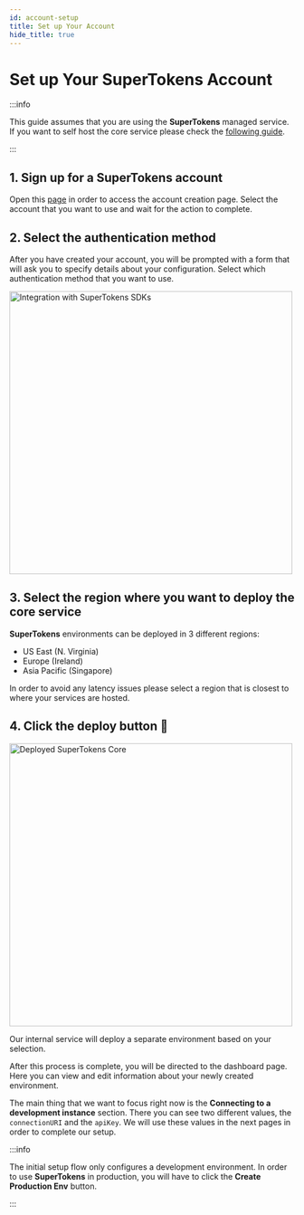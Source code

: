 ```yaml
---
id: account-setup
title: Set up Your Account
hide_title: true
---
```



# Set up Your SuperTokens Account 

:::info

This guide assumes that you are using the **SuperTokens** managed service.
If you want to self host the core service please check the [following guide](https://github.com/supertokens/supertokens-core#self-hosting).

:::

## 1. Sign up for a SuperTokens account 

Open this [page](https://supertokens.com/auth) in order to access the account creation page.
Select the account that you want to use and wait for the action to complete.

## 2. Select the authentication method 

After you have created your account, you will be prompted with a form that will ask you to specify details about your configuration.
Select which authentication method that you want to use.

<img alt="Integration with SuperTokens SDKs" width="500px" src="/img/saas/supertokens-core-quicksetup.png" />

## 3. Select the region where you want to deploy the core service 

**SuperTokens** environments can be deployed in 3 different regions:

- US East (N. Virginia)
- Europe (Ireland)
- Asia Pacific (Singapore)

In order to avoid any latency issues please select a region that is closest to where your services are hosted.

## 4. Click the deploy button 🚀

<img alt="Deployed SuperTokens Core" width="500px" src="/img/saas/supertokens-core-success.png" />

Our internal service will deploy a separate environment based on your selection.

After this process is complete, you will be directed to the dashboard page.
Here you can view and edit information about your newly created environment. 

The main thing that we want to focus right now is the **Connecting to a development instance** section.
There you can see two different values, the `connectionURI` and the `apiKey`. We will use these values in the next pages in order to complete our setup.



:::info

The initial setup flow only configures a development environment.
In order to use **SuperTokens** in production, you will have to click the **Create Production Env** button.

:::
